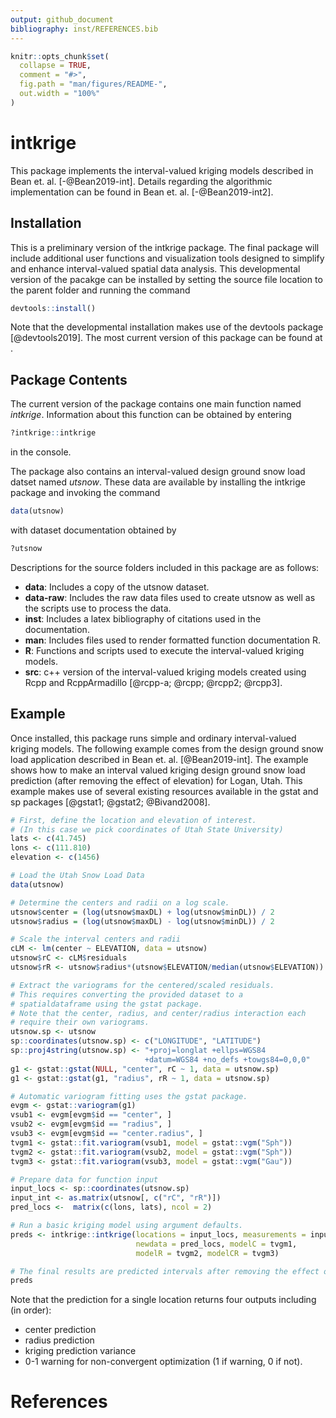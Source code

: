 ```yaml
---
output: github_document
bibliography: inst/REFERENCES.bib
---
```


<!-- README.md is generated from README.Rmd. Please edit that file -->

```r
knitr::opts_chunk$set(
  collapse = TRUE,
  comment = "#>",
  fig.path = "man/figures/README-",
  out.width = "100%"
)
```
# intkrige

This package implements the interval-valued kriging models described in Bean et. al. [-@Bean2019-int]. Details regarding the algorithmic implementation can be found in Bean et. al. [-@Bean2019-int2].

## Installation

This is a preliminary version of the intkrige package. The final package will include additional user functions and visualization tools designed to simplify and enhance interval-valued spatial data analysis. This developmental version of the pacakge can be installed by setting the source file location to the parent folder and running the command

``` r
devtools::install()
```

Note that the developmental installation makes use of the devtools package [@devtools2019]. The most current version of this package can be found at \url{https://github.com/r-lib/devtools}. 


## Package Contents

The current version of the package contains one main function named *intkrige*. Information about this function can be obtained by entering
```r
?intkrige::intkrige
```
in the console. 

The package also contains an interval-valued design ground snow load datset named *utsnow*. These data are available by installing the intkrige package and invoking the command

```r
data(utsnow)
```

with dataset documentation obtained by

```r
?utsnow
```

Descriptions for the source folders included in this package are as follows:

- **data**: Includes a copy of the utsnow dataset.
- **data-raw**: Includes the raw data files used to create utsnow as well as the scripts use to process the data. 
- **inst**: Includes a latex bibliography of citations used in the documentation.
- **man**: Includes files used to render formatted function documentation R.
- **R**: Functions and scripts used to execute the interval-valued kriging models. 
- **src**: c++ version of the interval-valued kriging models created using Rcpp and RcppArmadillo [@rcpp-a; @rcpp; @rcpp2; @rcpp3].


## Example

Once installed, this package runs simple and ordinary interval-valued kriging models. The following example comes from the design ground snow load application described in Bean et. al. [@Bean2019-int]. The example shows how to make an interval valued kriging design ground snow load prediction (after removing the effect of elevation) for Logan, Utah. This example makes use of several existing resources available in the gstat and sp packages [@gstat1; @gstat2; @Bivand2008]. 

```r
# First, define the location and elevation of interest. 
# (In this case we pick coordinates of Utah State University)
lats <- c(41.745)
lons <- c(111.810)
elevation <- c(1456)

# Load the Utah Snow Load Data
data(utsnow)

# Determine the centers and radii on a log scale.
utsnow$center = (log(utsnow$maxDL) + log(utsnow$minDL)) / 2
utsnow$radius = (log(utsnow$maxDL) - log(utsnow$minDL)) / 2

# Scale the interval centers and radii
cLM <- lm(center ~ ELEVATION, data = utsnow)
utsnow$rC <- cLM$residuals
utsnow$rR <- utsnow$radius*(utsnow$ELEVATION/median(utsnow$ELEVATION))

# Extract the variograms for the centered/scaled residuals. 
# This requires converting the provided dataset to a 
# spatialdataframe using the gstat package. 
# Note that the center, radius, and center/radius interaction each
# require their own variograms. 
utsnow.sp <- utsnow
sp::coordinates(utsnow.sp) <- c("LONGITUDE", "LATITUDE")
sp::proj4string(utsnow.sp) <- "+proj=longlat +ellps=WGS84
                              +datum=WGS84 +no_defs +towgs84=0,0,0"
g1 <- gstat::gstat(NULL, "center", rC ~ 1, data = utsnow.sp)
g1 <- gstat::gstat(g1, "radius", rR ~ 1, data = utsnow.sp)

# Automatic variogram fitting uses the gstat package. 
evgm <- gstat::variogram(g1)
vsub1 <- evgm[evgm$id == "center", ]
vsub2 <- evgm[evgm$id == "radius", ]
vsub3 <- evgm[evgm$id == "center.radius", ]
tvgm1 <- gstat::fit.variogram(vsub1, model = gstat::vgm("Sph"))
tvgm2 <- gstat::fit.variogram(vsub2, model = gstat::vgm("Sph"))
tvgm3 <- gstat::fit.variogram(vsub3, model = gstat::vgm("Gau"))

# Prepare data for function input
input_locs <- sp::coordinates(utsnow.sp)
input_int <- as.matrix(utsnow[, c("rC", "rR")])
pred_locs <-  matrix(c(lons, lats), ncol = 2)

# Run a basic kriging model using argument defaults. 
preds <- intkrige::intkrige(locations = input_locs, measurements = input_int, 
                            newdata = pred_locs, modelC = tvgm1, 
                            modelR = tvgm2, modelCR = tvgm3)

# The final results are predicted intervals after removing the effect of elevation.  
preds
```

Note that the prediction for a single location returns four outputs including (in order): 

- center prediction
- radius prediction
- kriging prediction variance
- 0-1 warning for non-convergent optimization (1 if warning, 0 if not). 

# References


